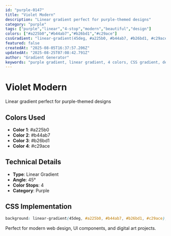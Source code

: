 ```yaml
---
id: "purple-0147"
title: "Violet Modern"
description: "Linear gradient perfect for purple-themed designs"
category: "purple"
tags: ["purple","linear","4-stop","modern","beautiful","design"]
colors: ["#a225b0","#b44ab7","#b26bd1","#c29ace"]
cssGradient: "linear-gradient(45deg, #a225b0, #b44ab7, #b26bd1, #c29ace)"
featured: false
createdAt: "2025-08-05T16:37:57.206Z"
updatedAt: "2025-08-25T07:08:42.791Z"
author: "Gradient Generator"
keywords: "purple gradient, linear gradient, 4 colors, CSS gradient, design, #a225b0, #b44ab7, #b26bd1, #c29ace"
---
```


# Violet Modern

Linear gradient perfect for purple-themed designs

## Colors Used
- **Color 1**: #a225b0
- **Color 2**: #b44ab7
- **Color 3**: #b26bd1
- **Color 4**: #c29ace

## Technical Details
- **Type**: Linear Gradient
- **Angle**: 45°
- **Color Stops**: 4
- **Category**: Purple

## CSS Implementation
```css
background: linear-gradient(45deg, #a225b0, #b44ab7, #b26bd1, #c29ace);
```

Perfect for modern web design, UI components, and digital art projects.
